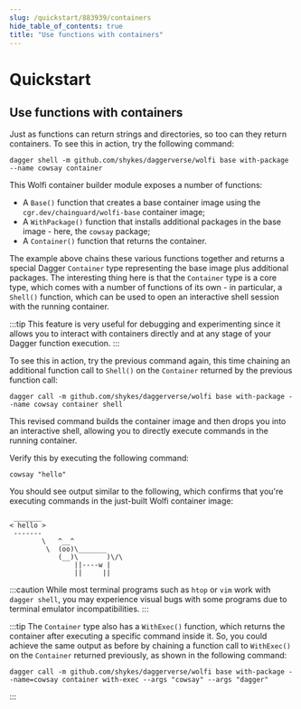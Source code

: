 ```yaml
---
slug: /quickstart/883939/containers
hide_table_of_contents: true
title: "Use functions with containers"
---
```


# Quickstart

<PartialExperimentalDocs />

## Use functions with containers

Just as functions can return strings and directories, so too can they return containers. To see this in action, try the following command:

```shell
dagger shell -m github.com/shykes/daggerverse/wolfi base with-package --name cowsay container
```

This Wolfi container builder module exposes a number of functions:
- A `Base()` function that creates a base container image using the `cgr.dev/chainguard/wolfi-base` container image;
- A `WithPackage()` function that installs additional packages in the base image - here, the `cowsay` package;
- A `Container()` function that returns the container.

The example above chains these various functions together and returns a special Dagger `Container` type representing the base image plus additional packages. The interesting thing here is that the `Container` type is a core type, which comes with a number of functions of its own - in particular, a `Shell()` function, which can be used to open an interactive shell session with the running container.

:::tip
This feature is very useful for debugging and experimenting since it allows you to interact with containers directly and at any stage of your Dagger function execution.
:::

To see this in action, try the previous command again, this time chaining an additional function call to `Shell()` on the `Container` returned by the previous function call:

```shell
dagger call -m github.com/shykes/daggerverse/wolfi base with-package --name cowsay container shell
```

This revised command builds the container image and then drops you into an interactive shell, allowing you to directly execute commands in the running container.

Verify this by executing the following command:

```shell
cowsay "hello"
```

You should see output similar to the following, which confirms that you're executing commands in the just-built Wolfi container image:

```shell
 _______
< hello >
 -------
        \   ^__^
         \  (oo)\_______
            (__)\       )\/\
                ||----w |
                ||     ||
```

:::caution
While most terminal programs such as `htop` or `vim` work with `dagger shell`, you may experience visual bugs with some programs due to terminal emulator incompatibilities.
:::

:::tip
The `Container` type also has a `WithExec()` function, which returns the container after executing a specific command inside it. So, you could achieve the same output as before by chaining a function call to `WithExec()` on the `Container` returned previously, as shown in the following command:

```shell
dagger call -m github.com/shykes/daggerverse/wolfi base with-package --name=cowsay container with-exec --args "cowsay" --args "dagger"
```
:::
